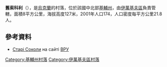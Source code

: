 <!-- 檔案不存在 [[Image:Село_Старі_Соколи.jpg|right]] -->

{{coord|51|7|44|N|29|54|54|E|scale:30000|display=title}}

'''舊索科利'''（{{lang-uk|Старі Соколи}}），是[[烏克蘭|烏克蘭]]的村落，位於該國中北部[[基輔州|基輔州]]，由[[伊萬基夫區|伊萬基夫區]]負責管轄，面積8平方公里，海拔高度127米，2001年人口174，人口密度每平方公里21.8人。

==參考資料==
* [http://w1.c1.rada.gov.ua/pls/z7502/A005?rdat1=14.06.2011&rf7571=15806 Старі Соколи]{{dead link|date=2018年4月 |bot=InternetArchiveBot |fix-attempted=yes }} на сайті [[ВРУ|ВРУ]]

{{DEFAULTSORT:Старі Соколи}}
[[Category:基輔州村落|Category:基輔州村落]]
[[Category:伊萬基夫區村落|Category:伊萬基夫區村落]]


{{Kiev-geo-stub}}